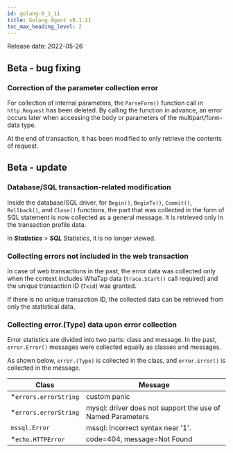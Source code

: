 ```yaml
---
id: golang-0_1_11
title: Golang Agent v0.1.11
toc_max_heading_level: 2
---
```



Release date: 2022-05-26

## Beta - bug fixing

### Correction of the parameter collection error

For collection of internal parameters, the `ParseForm()` function call in `http.Request` has been deleted. By calling the function in advance, an error occurs later when accessing the body or parameters of the multipart/form-data type. 

At the end of transaction, it has been modified to only retrieve the contents of request.

## Beta - update

### Database/SQL transaction-related modification

Inside the database/SQL driver, for `Begin()`, `BeginTx()`, `Commit()`, `Rollback()`, and `Close()` functions, the part that was collected in the form of SQL statement is now collected as a general message. It is retrieved only in the transaction profile data. 

In **_Statistics_** > **_SQL_** Statistics, it is no longer viewed.

### Collecting errors not included in the web transaction

In case of web transactions in the past, the error data was collected only when the context includes WhaTap data (`trace.Start()` call required) and the unique transaction ID (`Txid`) was granted. 

If there is no unique transaction ID, the collected data can be retrieved from only the statistical data. 

### Collecting error.(Type) data upon error collection

Error statistics are divided into two parts: class and message. In the past, `error.Error()` messages were collected equally as classes and messages. 

As shown below, `error.(Type)` is collected in the class, and `error.Error()` is collected in the message. 

| Class                  | Message                                                     |
| ---------------------- | ----------------------------------------------------------- |
| \*`errors.errorString` | custom panic                                                |
| \*`errors.errorString` | mysql: driver does not support the use of Named Parameters  |
| `mssql.Error`          | mssql: Incorrect syntax near '1'.                           |
| \*`echo.HTTPError`     | code=404, message=Not Found                                 |
